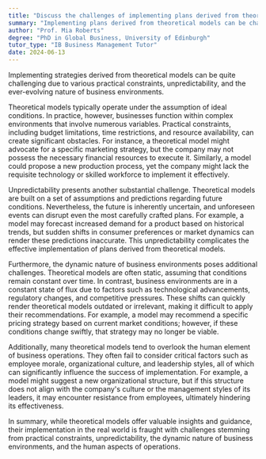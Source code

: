 ```yaml
---
title: "Discuss the challenges of implementing plans derived from theoretical models"
summary: "Implementing plans derived from theoretical models can be challenging due to practical constraints, unpredictability, and the dynamic nature of business environments."
author: "Prof. Mia Roberts"
degree: "PhD in Global Business, University of Edinburgh"
tutor_type: "IB Business Management Tutor"
date: 2024-06-13
---
```


Implementing strategies derived from theoretical models can be quite challenging due to various practical constraints, unpredictability, and the ever-evolving nature of business environments.

Theoretical models typically operate under the assumption of ideal conditions. In practice, however, businesses function within complex environments that involve numerous variables. Practical constraints, including budget limitations, time restrictions, and resource availability, can create significant obstacles. For instance, a theoretical model might advocate for a specific marketing strategy, but the company may not possess the necessary financial resources to execute it. Similarly, a model could propose a new production process, yet the company might lack the requisite technology or skilled workforce to implement it effectively.

Unpredictability presents another substantial challenge. Theoretical models are built on a set of assumptions and predictions regarding future conditions. Nevertheless, the future is inherently uncertain, and unforeseen events can disrupt even the most carefully crafted plans. For example, a model may forecast increased demand for a product based on historical trends, but sudden shifts in consumer preferences or market dynamics can render these predictions inaccurate. This unpredictability complicates the effective implementation of plans derived from theoretical models.

Furthermore, the dynamic nature of business environments poses additional challenges. Theoretical models are often static, assuming that conditions remain constant over time. In contrast, business environments are in a constant state of flux due to factors such as technological advancements, regulatory changes, and competitive pressures. These shifts can quickly render theoretical models outdated or irrelevant, making it difficult to apply their recommendations. For example, a model may recommend a specific pricing strategy based on current market conditions; however, if these conditions change swiftly, that strategy may no longer be viable.

Additionally, many theoretical models tend to overlook the human element of business operations. They often fail to consider critical factors such as employee morale, organizational culture, and leadership styles, all of which can significantly influence the success of implementation. For example, a model might suggest a new organizational structure, but if this structure does not align with the company's culture or the management styles of its leaders, it may encounter resistance from employees, ultimately hindering its effectiveness.

In summary, while theoretical models offer valuable insights and guidance, their implementation in the real world is fraught with challenges stemming from practical constraints, unpredictability, the dynamic nature of business environments, and the human aspects of operations.
    